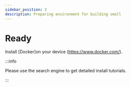 ```yaml
---
sidebar_position: 2
description: Preparing environment for building small
---
```


# Ready

Install [Docker]on your device (https://www.docker.com/).

:::info

Please use the search engine to get detailed install tutorials.

:::

